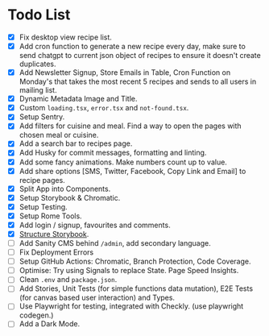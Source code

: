 
<Meta title="Documentation/Todo"/>

# Todo List

- [x] Fix desktop view recipe list.
- [x] Add cron function to generate a new recipe every day, make sure to send chatgpt to current json object of recipes to ensure it doesn't create duplicates.
- [x] Add Newsletter Signup, Store Emails in Table, Cron Function on Monday's that takes the most recent 5 recipes and sends to all users in mailing list.
- [x] Dynamic Metadata Image and Title.
- [x] Custom `loading.tsx`, `error.tsx` and `not-found.tsx`.
- [x] Setup Sentry.
- [x] Add filters for cuisine and meal. Find a way to open the pages with chosen meal or cuisine.
- [x] Add a search bar to recipes page.
- [x] Add Husky for commit messages, formatting and linting.
- [x] Add some fancy animations. Make numbers count up to value.
- [x] Add share options [SMS, Twitter, Facebook, Copy Link and Email] to recipe pages.
- [x] Split App into Components.
- [x] Setup Storybook & Chromatic.
- [x] Setup Testing.
- [x] Setup Rome Tools.
- [x] Add login / signup, favourites and comments.
- [x] [Structure Storybook](https://storybook.js.org/blog/structuring-your-storybook/).
- [ ] Add Sanity CMS behind `/admin`, add secondary language.
- [ ] Fix Deployment Errors
- [ ] Setup GitHub Actions: Chromatic, Branch Protection, Code Coverage.
- [ ] Optimise: Try using Signals to replace State. Page Speed Insights.
- [ ] Clean `.env` and `package.json`.
- [ ] Add Stories, Unit Tests (for simple functions data mutation), E2E Tests (for canvas based user interaction) and Types.
- [ ] Use Playwright for testing, integrated with Checkly. (use playwright codegen.)
- [ ] Add a Dark Mode.
